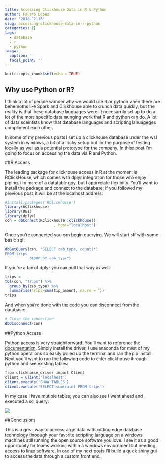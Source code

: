 ```yaml
---
title: Accessing Clickhouse Data in R & Python
author: Fausto Lopez
date: '2018-12-13'
slug: accessing-clickhouse-data-in-r-python
categories: []
tags:
  - database
  - r
  - python
image:
  caption: ''
  focal_point: ''
---
```



```r
knitr::opts_chunk$set(echo = TRUE)
```

## Why use Python or R?

I think a lot of people wonder why we would use R or python when there are behemoths like Spark and Clickhouse able to crunch data quickly, but the reality is that these database languages weren't necesarrily set up to do a lot of the more specific data munging work that R and python can do. A lot of data sceintists know that database languages and scripting lanuageges compliment each other. 

In some of my previous posts I set up a clickhouse database under the wsl system in windows, a bit of a tricky setup but for the purpose of testing locally as well as a potential prototype for the company. In thise post I'm going to focus on accessing the data via R and Python.

##R Access

The leading package for clickhouse access in R at the moment is RClickHouse, which comes with dplyr integration for those who enjoy piping. I'm more of a datatable guy, but I appreciate flexibiity. You'll want to install the package and connect to the database; if you followed my previous post, it will be at the localhost address: 

```r
#install.packages('RClickhouse')
library(RClickhouse)
library(DBI)
library(dplyr)
con = dbConnect(RClickhouse::clickhouse()
                      , host="localhost")

```


Once you're connected you can begin querying. We will start off with some basic sql:

```r

dbGetQuery(con, "SELECT cab_type, count(*)
FROM trips
           GROUP BY cab_type")

```


If you're a fan of dplyr you can pull that way as well:

```r
trips = 
tbl(con, "trips") %>% 
  group_by(cab_type) %>%
  summarise(trips=sum(tip_amount, na.rm = T))
trips
```

And when you're done with the code you can disconnect from the database:

```r
# Close the connection
dbDisconnect(con)
```


##Python Access

Python access is very straightforward. You'll want to reference the [documentation](https://pypi.org/project/clickhouse-driver/). Simply install the driver, I use anaconda for most of my python operations so easily pulled up the terminal and ran the pip install. Next you'll want to run the following code to enter clickhouse through python and see existing tables:

```r
from clickhouse_driver import Client
client = Client('localhost')
client.execute('SHOW TABLES')
client.execute('SELECT sum(rain) FROM trips')
```

In my case I have mutiple tables; you can also see I went ahead and executed a sql query:

![](/img/access_clickhouse_r_py/conda_python_clickhouse.png)

##Conclusions

This is a great way to access large data with cutting edge database technology throough your favorite scripting language on a windows machines still running the open source software you love. I see it as a good opportunity for teams working within a windows enviornment but needing access to linux software. In one of my next posts I'll build a quick shiny gui to access the data through a custom front end.
